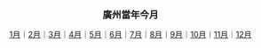 <div align="center"><big>'''廣州當年今月'''</big>

[[Portal:广州/当年今月/1月|1月]]｜[[Portal:广州/当年今月/2月|2月]]｜[[Portal:广州/当年今月/3月|3月]]｜[[Portal:广州/当年今月/4月|4月]]｜[[Portal:广州/当年今月/5月|5月]]｜[[Portal:广州/当年今月/6月|6月]]｜[[Portal:广州/当年今月/7月|7月]]｜[[Portal:广州/当年今月/8月|8月]]｜[[Portal:广州/当年今月/9月|9月]]｜[[Portal:广州/当年今月/10月|10月]]｜[[Portal:广州/当年今月/11月|11月]]｜[[Portal:广州/当年今月/12月|12月]]

</div>